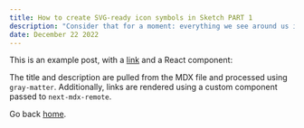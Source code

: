 ```yaml
---
title: How to create SVG-ready icon symbols in Sketch PART 1
description: "Consider that for a moment: everything we see around us is assumed to have had a cause and is contingent upon."
date: December 22 2022
---
```


This is an example post, with a [link](https://nextjs.org) and a React component:

The title and description are pulled from the MDX file and processed using `gray-matter`. Additionally, links are rendered using a custom component passed to `next-mdx-remote`.

Go back [home](/).
